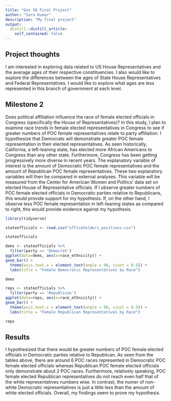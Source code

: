 ```yaml
---
title: "Gov 50 Final Project"
author: "Sara Kumar"
description: "My final project"
output:
  distill::distill_article:
    self_contained: false
---
```


## Project thoughts
I am interested in exploring data related to US House Representatives and the average ages of their respective constituencies. I also would like to explore the differences between the ages of State House Representatives and Federal Representatives. I would like to explore what ages are less represented in this branch of government at each level.

## Milestone 2
Does political affiliation influence the race of female elected officials in Congress (specifically the House of Representatives)? In this study, I plan to examine race trends in female elected representatives in Congress to see if greater numbers of POC female representatives relate to party affiliation. I hypothesize that Democrats will demonstrate greater POC female representation in their elected representatives. As seen historically, California, a left-leaning state, has elected more African Americans to Congress than any other state. Furthermore, Congress has been getting progressively more diverse in recent years. The explanatory variable of interest is the amount of Democratic POC female representatives and the amount of Republican POC female representatives. These two explanatory variables will then be compared in external analyses. This variable will be measured from the Center for American Women and Politics’ data set on elected House of Representative officials. If I observe greater numbers of POC female elected officials in Democratic parties relative to Republicans, this would provide support for my hypothesis. If, on the other hand, I observe less POC female representation in left-leaning states as compared to right, this would provide evidence against my hypothesis.

```r
library(tidyverse)
```


```r
stateofficials <- read.csv("officeholders_positions.csv")

stateofficials
```
```r
dems <- stateofficials %>%
  filter(party == 'Democrat') 
ggplot(data=dems, aes(x=race_ethnicity)) + 
geom_bar() +
  theme(axis.text.x = element_text(angle = 90, vjust = 0.5)) +
  labs(title = "Female Democratic Representatives by Race")

dems
```

```r
reps <- stateofficials %>%
  filter(party == 'Republican') 
ggplot(data=reps, aes(x=race_ethnicity)) + 
geom_bar() +
  theme(axis.text.x = element_text(angle = 90, vjust = 0.5)) +
  labs(title = "Female Republican Representatives by Race")

reps
```
## Results
I hypothesized that there would be greater numbers of POC female elected officials in Democratic parties relative to Republican. As seen from the tables above, there are around 6 POC races represented in Democratic POC female elected officials whereas Republican POC female elected officials only demonstrate about 2 POC races. Furthermore, relatively speaking, POC female elected Republican representatives do not reach even half that of the white representatives numbers wise. In contrast, the numer of non-white Democratic representatives is just a little less than the amount of white elected officials. Overall, my findings seem to prove my hypothesis.